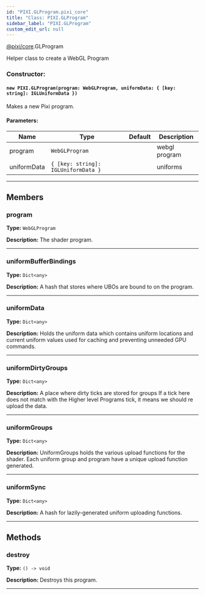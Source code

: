 ```yaml
---
id: "PIXI.GLProgram.pixi_core"
title: "Class: PIXI.GLProgram"
sidebar_label: "PIXI.GLProgram"
custom_edit_url: null
---
```



<div class="package-name">

[@pixi/core](../modules/pixi_core).GLProgram

</div>


Helper class to create a WebGL Program



        

<article>

### Constructor:
<h4><code>new PIXI.GLProgram(program&#58; WebGLProgram, uniformData&#58; &#123; [key&#58; string]&#58; IGLUniformData &#125;) </code></h4>
Makes a new Pixi program.

#### Parameters:
| Name        | Type                                                             | Default       | Description   |
| ----------- | ---------------------------------------------------------------- | ------------- | ------------- |
| program     | <code>WebGLProgram</code>                                        | <code></code> | webgl program |
| uniformData | <code>&#123; [key&#58; string]&#58; IGLUniformData &#125;</code> | <code></code> | uniforms      |

</article>

---------------------------------------




## Members
<article>

### program 
**Type:** <code>WebGLProgram</code>

**Description:** The shader program.

</article>


---------------------------------------

<article>

### uniformBufferBindings 
**Type:** <code>Dict&#60;any&#62;</code>

**Description:** A hash that stores where UBOs are bound to on the program.

</article>


---------------------------------------

<article>

### uniformData 
**Type:** <code>Dict&#60;any&#62;</code>

**Description:** Holds the uniform data which contains uniform locations and current uniform values used for caching and preventing unneeded GPU commands.

</article>


---------------------------------------

<article>

### uniformDirtyGroups 
**Type:** <code>Dict&#60;any&#62;</code>

**Description:** A place where dirty ticks are stored for groups If a tick here does not match with the Higher level Programs tick, it means we should re upload the data.

</article>


---------------------------------------

<article>

### uniformGroups 
**Type:** <code>Dict&#60;any&#62;</code>

**Description:** UniformGroups holds the various upload functions for the shader. Each uniform group and program have a unique upload function generated.

</article>


---------------------------------------

<article>

### uniformSync 
**Type:** <code>Dict&#60;any&#62;</code>

**Description:** A hash for lazily-generated uniform uploading functions.

</article>


---------------------------------------


## Methods
<article>

### destroy 
**Type:** <code>() -&#62; void</code>

**Description:** Destroys this program.

</article>


---------------------------------------


    